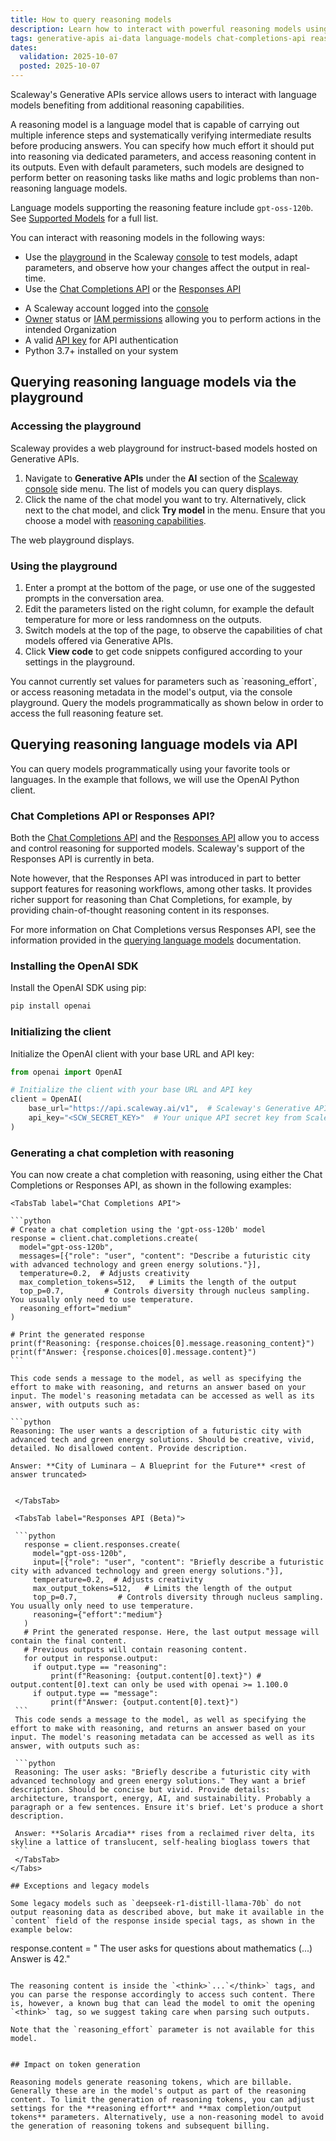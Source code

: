 ```yaml
---
title: How to query reasoning models
description: Learn how to interact with powerful reasoning models using Scaleway's Generative APIs service.
tags: generative-apis ai-data language-models chat-completions-api reasoning think
dates:
  validation: 2025-10-07
  posted: 2025-10-07
---
```


Scaleway's Generative APIs service allows users to interact with language models benefiting from additional reasoning capabilities.

A reasoning model is a language model that is capable of carrying out multiple inference steps and systematically verifying intermediate results before producing answers. You can specify how much effort it should put into reasoning via dedicated parameters, and access reasoning content in its outputs. Even with default parameters, such models are designed to perform better on reasoning tasks like maths and logic problems than non-reasoning language models. 

Language models supporting the reasoning feature include `gpt-oss-120b`. See [Supported Models](/generative-apis/reference-content/supported-models/) for a full list.

You can interact with reasoning models in the following ways:

- Use the [playground](/generative-apis/how-to/query-language-models/#accessing-the-playground) in the Scaleway [console](https://console.scaleway.com) to test models, adapt parameters, and observe how your changes affect the output in real-time.
- Use the [Chat Completions API](https://www.scaleway.com/en/developers/api/generative-apis/#path-chat-completions-create-a-chat-completion) or the [Responses API](https://www.scaleway.com/en/developers/api/generative-apis/#path-responses-beta-create-a-response)

<Requirements />

- A Scaleway account logged into the [console](https://console.scaleway.com)
- [Owner](/iam/concepts/#owner) status or [IAM permissions](/iam/concepts/#permission) allowing you to perform actions in the intended Organization
- A valid [API key](/iam/how-to/create-api-keys/) for API authentication
- Python 3.7+ installed on your system

## Querying reasoning language models via the playground

### Accessing the playground

Scaleway provides a web playground for instruct-based models hosted on Generative APIs.

1. Navigate to **Generative APIs** under the **AI** section of the [Scaleway console](https://console.scaleway.com/) side menu. The list of models you can query displays.
2. Click the name of the chat model you want to try. Alternatively, click <Icon name="more" /> next to the chat model, and click **Try model** in the menu. Ensure that you choose a model with [reasoning capabilities](/generative-apis/reference-content/supported-models/).

The web playground displays.

### Using the playground

1. Enter a prompt at the bottom of the page, or use one of the suggested prompts in the conversation area.
2. Edit the parameters listed on the right column, for example the default temperature for more or less randomness on the outputs. 
3. Switch models at the top of the page, to observe the capabilities of chat models offered via Generative APIs. 
4. Click **View code** to get code snippets configured according to your settings in the playground.

<Message type="note">
You cannot currently set values for parameters such as `reasoning_effort`, or access reasoning metadata in the model's output, via the console playground. Query the models programmatically as shown below in order to access the full reasoning feature set.
</Message>

## Querying reasoning language models via API

You can query models programmatically using your favorite tools or languages.
In the example that follows, we will use the OpenAI Python client.

### Chat Completions API or Responses API?

Both the [Chat Completions API](/https://www.scaleway.com/en/developers/api/generative-apis/#path-chat-completions-create-a-chat-completion) and the [Responses API](https://www.scaleway.com/en/developers/api/generative-apis/#path-chat-completions-create-a-chat-completion) allow you to access and control reasoning for supported models. Scaleway's support of the Responses API is currently in beta.

Note however, that the Responses API was introduced in part to better support features for reasoning workflows, among other tasks. It provides richer support for reasoning than Chat Completions, for example, by providing chain-of-thought reasoning content in its responses.

For more information on Chat Completions versus Responses API, see the information provided in the [querying language models](/generative-apis/how-to/query-language-models/#chat-completions-api-or-responses-api) documentation.

### Installing the OpenAI SDK

Install the OpenAI SDK using pip:

```bash
pip install openai
```

### Initializing the client

Initialize the OpenAI client with your base URL and API key:

```python
from openai import OpenAI

# Initialize the client with your base URL and API key
client = OpenAI(
    base_url="https://api.scaleway.ai/v1",  # Scaleway's Generative APIs service URL
    api_key="<SCW_SECRET_KEY>"  # Your unique API secret key from Scaleway
)
```

### Generating a chat completion with reasoning

You can now create a chat completion with reasoning, using either the Chat Completions or Responses API, as shown in the following examples:

<Tabs id="generating-chat-completion">

    <TabsTab label="Chat Completions API">

    ```python
    # Create a chat completion using the 'gpt-oss-120b' model
    response = client.chat.completions.create(
      model="gpt-oss-120b",
      messages=[{"role": "user", "content": "Describe a futuristic city with advanced technology and green energy solutions."}],
      temperature=0.2,  # Adjusts creativity
      max_completion_tokens=512,   # Limits the length of the output
      top_p=0.7,         # Controls diversity through nucleus sampling. You usually only need to use temperature.
      reasoning_effort="medium"
    )

    # Print the generated response
    print(f"Reasoning: {response.choices[0].message.reasoning_content}")
    print(f"Answer: {response.choices[0].message.content}")
    ```

    This code sends a message to the model, as well as specifying the effort to make with reasoning, and returns an answer based on your input. The model's reasoning metadata can be accessed as well as its answer, with outputs such as:

    ```python
    Reasoning: The user wants a description of a futuristic city with advanced tech and green energy solutions. Should be creative, vivid, detailed. No disallowed content. Provide description.

    Answer: **City of Luminara – A Blueprint for the Future** <rest of answer truncated> 
   ```

    </TabsTab>

    <TabsTab label="Responses API (Beta)">

    ```python
      response = client.responses.create(
        model="gpt-oss-120b",
        input=[{"role": "user", "content": "Briefly describe a futuristic city with advanced technology and green energy solutions."}],
        temperature=0.2,  # Adjusts creativity
        max_output_tokens=512,   # Limits the length of the output
        top_p=0.7,         # Controls diversity through nucleus sampling. You usually only need to use temperature.
        reasoning={"effort":"medium"}
      )
      # Print the generated response. Here, the last output message will contain the final content.
      # Previous outputs will contain reasoning content.
      for output in response.output:
        if output.type == "reasoning":
            print(f"Reasoning: {output.content[0].text}") # output.content[0].text can only be used with openai >= 1.100.0
        if output.type == "message":
            print(f"Answer: {output.content[0].text}")
    ```
    This code sends a message to the model, as well as specifying the effort to make with reasoning, and returns an answer based on your input. The model's reasoning metadata can be accessed as well as its answer, with outputs such as:

    ```python
    Reasoning: The user asks: "Briefly describe a futuristic city with advanced technology and green energy solutions." They want a brief description. Should be concise but vivid. Provide details: architecture, transport, energy, AI, and sustainability. Probably a paragraph or a few sentences. Ensure it's brief. Let's produce a short description.
    
    Answer: **Solaris Arcadia** rises from a reclaimed river delta, its skyline a lattice of translucent, self‑healing bioglass towers that
    ```
    </TabsTab>
</Tabs>

## Exceptions and legacy models

Some legacy models such as `deepseek-r1-distill-llama-70b` do not output reasoning data as described above, but make it available in the `content` field of the response inside special tags, as shown in the example below:

```
response.content = "<think> The user asks for questions about mathematics (...) </think>  Answer is 42."
```

The reasoning content is inside the `<think>`...`</think>` tags, and you can parse the response accordingly to access such content. There is, however, a known bug that can lead the model to omit the opening `<think>` tag, so we suggest taking care when parsing such outputs.

Note that the `reasoning_effort` parameter is not available for this model.


## Impact on token generation

Reasoning models generate reasoning tokens, which are billable. Generally these are in the model's output as part of the reasoning content. To limit the generation of reasoning tokens, you can adjust settings for the **reasoning effort** and **max completion/output tokens** parameters. Alternatively, use a non-reasoning model to avoid the generation of reasoning tokens and subsequent billing.

